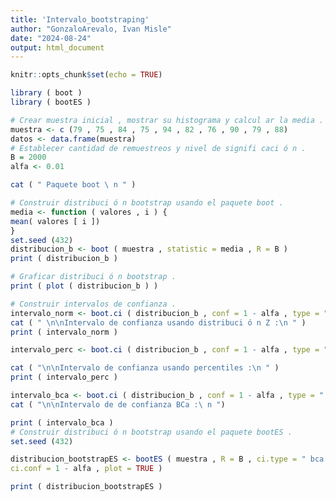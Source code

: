 ```yaml
---
title: 'Intervalo_bootstraping'
author: "GonzaloArevalo, Ivan Misle"
date: "2024-08-24"
output: html_document
---
```


```r
knitr::opts_chunk$set(echo = TRUE)
```

```r
library ( boot )
library ( bootES )

# Crear muestra inicial , mostrar su histograma y calcul ar la media .
muestra <- c (79 , 75 , 84 , 75 , 94 , 82 , 76 , 90 , 79 , 88)
datos <- data.frame(muestra)
# Establecer cantidad de remuestreos y nivel de signifi caci ó n .
B = 2000
alfa <- 0.01

cat ( " Paquete boot \ n " )

# Construir distribuci ó n bootstrap usando el paquete boot .
media <- function ( valores , i ) {
mean( valores [ i ])
}
set.seed (432)
distribucion_b <- boot ( muestra , statistic = media , R = B )
print ( distribucion_b )

# Graficar distribuci ó n bootstrap .
print ( plot ( distribucion_b ) )

# Construir intervalos de confianza .
intervalo_norm <- boot.ci ( distribucion_b , conf = 1 - alfa , type = " norm " )
cat ( " \n\nIntervalo de confianza usando distribuci ó n Z :\n " )
print ( intervalo_norm )

intervalo_perc <- boot.ci ( distribucion_b , conf = 1 - alfa , type = " perc " )

cat ( "\n\nIntervalo de confianza usando percentiles :\n " )
print ( intervalo_perc )

intervalo_bca <- boot.ci ( distribucion_b , conf = 1 - alfa , type = " bca " )
cat ( "\n\nIntervalo de de confianza BCa :\ n ")

print ( intervalo_bca )
# Construir distribuci ó n bootstrap usando el paquete bootES .
set.seed (432)

distribucion_bootstrapES <- bootES ( muestra , R = B , ci.type = " bca " ,
ci.conf = 1 - alfa , plot = TRUE )

print ( distribucion_bootstrapES )
```

